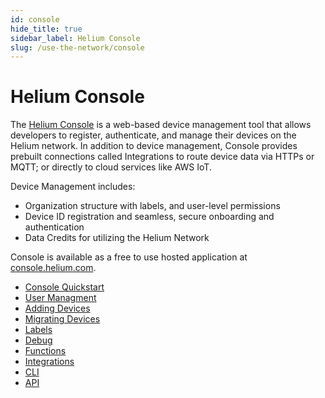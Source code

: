 ```yaml
---
id: console
hide_title: true
sidebar_label: Helium Console
slug: /use-the-network/console
---
```


# Helium Console

The [Helium Console](http://console.helium.com/) is a web-based device
management tool that allows developers to register, authenticate, and manage
their devices on the Helium network. In addition to device management, Console
provides prebuilt connections called Integrations to route device data via HTTPs
or MQTT; or directly to cloud services like AWS IoT.

Device Management includes:

- Organization structure with labels, and user-level permissions
- Device ID registration and seamless, secure onboarding and authentication
- Data Credits for utilizing the Helium Network

Console is available as a free to use hosted application at
[console.helium.com](https://console.helium.com).

* [Console Quickstart](/use-the-network/console/quickstart)
* [User Managment](/use-the-network/console/users)
* [Adding Devices](/use-the-network/console/adding-devices)
* [Migrating Devices](/use-the-network/console/migrating-devices)
* [Labels](/use-the-network/console/labels)
* [Debug](/use-the-network/console/debug)
* [Functions](/use-the-network/console/functions)
* [Integrations](/use-the-network/console/integrations)
* [CLI](/use-the-network/console/cli)
* [API](/use-the-network/console/api)
